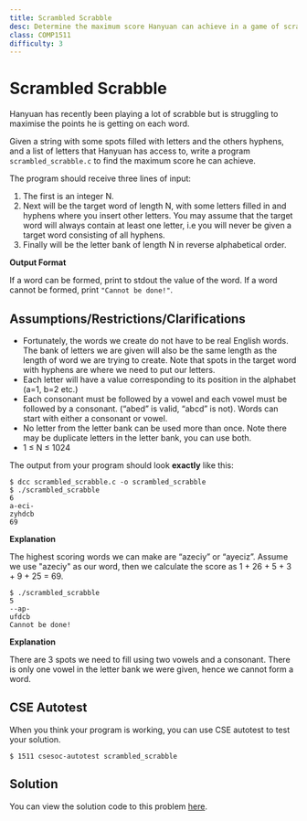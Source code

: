 ```yaml
---
title: Scrambled Scrabble
desc: Determine the maximum score Hanyuan can achieve in a game of scrabble
class: COMP1511
difficulty: 3
---
```


# Scrambled Scrabble

Hanyuan has recently been playing a lot of scrabble but is struggling to maximise the points he is getting on each word.

Given a string with some spots filled with letters and the others hyphens, and a list of letters that Hanyuan has access to, write a program `scrambled_scrabble.c` to find the maximum score he can achieve.

The program should receive three lines of input:

1. The first is an integer N.
2. Next will be the target word of length N, with some letters filled in and hyphens where you insert other letters. You may assume that the target word will always contain at least one letter, i.e you will never be given a target word consisting of all hyphens.
3. Finally will be the letter bank of length N in reverse alphabetical order.

**Output Format**

If a word can be formed, print to stdout the value of the word. If a word cannot be formed, print `"Cannot be done!"`.

## Assumptions/Restrictions/Clarifications

- Fortunately, the words we create do not have to be real English words. The bank of letters we are given will also be the same length as the length of word we are trying to create. Note that spots in the target word with hyphens are where we need to put our letters.
- Each letter will have a value corresponding to its position in the alphabet (a=1, b=2 etc.)
- Each consonant must be followed by a vowel and each vowel must be followed by a consonant. (“abed” is valid, “abcd” is not). Words can start with either a consonant or vowel.
- No letter from the letter bank can be used more than once. Note there may be duplicate letters in the letter bank, you can use both.
- 1 ≤ N ≤ 1024

The output from your program should look **exactly** like this:

```bash:~/1511-revision/scrambled_scrabble
$ dcc scrambled_scrabble.c -o scrambled_scrabble
$ ./scrambled_scrabble
6
a-eci-
zyhdcb
69
```

**Explanation**

The highest scoring words we can make are “azeciy” or “ayeciz”. Assume we use "azeciy" as our word, then we calculate the score as 1 + 26 + 5 + 3 + 9 + 25 = 69.

```bash:~/1511-revision/scrambled_scrabble
$ ./scrambled_scrabble
5
--ap-
ufdcb
Cannot be done!
```

**Explanation**

There are 3 spots we need to fill using two vowels and a consonant. There is only one vowel in the letter bank we were given, hence we cannot form a word.

## CSE Autotest

When you think your program is working, you can use CSE autotest to test your solution.

```bash:~/1511-revision/scrambled_scrabble:~
$ 1511 csesoc-autotest scrambled_scrabble
```

## Solution

You can view the solution code to this problem [here](https://github.com/Allynixtor/comp1511-23T1-problems/blob/main/solutions/scrambled-scrabble/solution.c).
